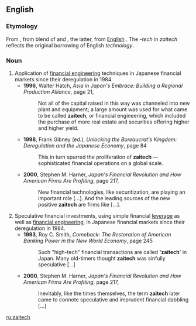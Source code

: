==English==

===Etymology===
From {{etyl|ja|en}} {{term|財テク||money management|tr=zaiteku|lang=ja}}, from blend of {{term|財務||financial dealings|tr=zaimu|lang=ja}} and {{term|テクノロジー||technology|tr=tekunorojii|lang=ja}}, the latter, from [[English]] {{term|technology}}. The ''-tech'' in ''zaitech'' reflects the original borrowing of English ''technology''.

===Noun===
{{en-noun}}

# Application of [[financial engineering]] techniques in Japanese financial markets since their deregulation in 1984.
#* '''1996''', Walter Hatch, ''Asia in Japan's Embrace: Building a Regional Production Alliance'', page 21,
#*: Not all of the capital raised in this way was channeled into new plant and equipment; a large amount was used for what came to be called '''zaitech''', or financial engineering, which included the purchase of more real estate and securities offering higher and higher yield.
#* '''1998''', Frank Gibney (ed.), ''Unlocking the Bureaucrat's Kingdom: Deregulation and the Japanese Economy'', page 84
#*: This in turn spurred the proliferation of '''zaitech''' — sophisticated financial operations on a global scale.
#* '''2000''', Stephen M. Harner, ''Japan's Financial Revolution and How American Firms Are Profiting'', page 217,
#*: New financial technologies, like securitization, are playing an important role [...]. And the leading sources of the new positive '''zaitech''' are firms like [...].
# Speculative financial investments, using simple financial [[w:leverage (finance)|leverage]] as well as [[financial engineering]], in Japanese financial markets since their deregulation in 1984.
#* '''1993''', Roy C. Smith, ''Comeback: The Restoration of American Banking Power in the New World Economy'', page 245
#*: Such "high-tech" financial transactions are called ''''zaitech'''' in Japan. Many old-timers thought '''zaitech''' was sinfully speculative […]
#* '''2000''', Stephen M. Harner, ''Japan's Financial Revolution and How American Firms Are Profiting'', page 217,
#*: Inevitably, like the times themselves, the term '''zaitech''' later came to connote speculative and imprudent financial dabbling […]

[[ru:zaitech]]